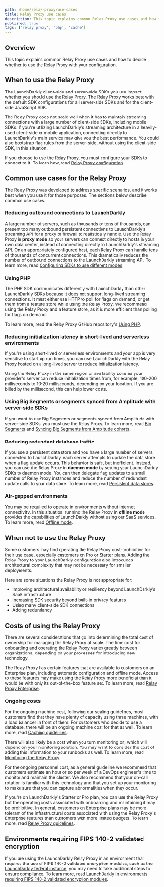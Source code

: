 ```yaml
---
path: /home/relay-proxy/use-cases
title: Relay Proxy use cases
description: This topic explains common Relay Proxy use cases and how to decide whether to use the Relay Proxy with your configuration.
published: true
tags: ['relay proxy', 'php', 'cache']
---
```


## Overview

This topic explains common Relay Proxy use cases and how to decide whether to use the Relay Proxy with your configuration.

## When to use the Relay Proxy

The LaunchDarkly client-side and server-side SDKs you use impact whether you should use the Relay Proxy. The Relay Proxy works best with the default SDK configurations for all server-side SDKs and for the client-side JavaScript SDK.

The Relay Proxy does not scale well when it has to maintain streaming connections with a large number of client-side SDKs, including mobile SDKs. If you're utilizing LaunchDarkly's streaming architecture in a heavily-used client-side or mobile application, connecting directly to LaunchDarkly's main service may give you the best performance. You could also bootstrap flag rules from the server-side, without using the client-side SDK, in this situation.

If you choose to use the Relay Proxy, you must configure your SDKs to connect to it. To learn how, read [Relay Proxy configuration](/sdk/features/relay-proxy-configuration).

## Common use cases for the Relay Proxy

The Relay Proxy was developed to address specific scenarios, and it works best when you use it for those purposes. The sections below describe common use cases.

### Reducing outbound connections to LaunchDarkly

A large number of servers, such as thousands or tens of thousands, can present too many outbound persistent connections to LaunchDarkly's streaming API for a proxy or firewall to realistically handle. Use the Relay Proxy in **proxy mode** so your servers can connect directly to hosts in your own data center, instead of connecting directly to LaunchDarkly's streaming API. On an appropriately configured host, each Relay Proxy can handle tens of thousands of concurrent connections. This dramatically reduces the number of outbound connections to the LaunchDarkly streaming API. To learn more, read [Configuring SDKs to use different modes](/home/relay-proxy/using#configuring-sdks-to-use-different-modes).

### Using PHP

The PHP SDK communicates differently with LaunchDarkly than other LaunchDarkly SDKs because it does not support long-lived streaming connections. It must either use HTTP to poll for flags on demand, or get them from a feature store while using the Relay Proxy. We recommend using the Relay Proxy and a feature store, as it is more efficient than polling for flags on demand.

To learn more, read the Relay Proxy GitHub repository's [Using PHP](https://github.com/launchdarkly/ld-relay/blob/v7/docs/php.md).

### Reducing initialization latency in short-lived and serverless environments

If you're using short-lived or serverless environments and your app is very sensitive to start up run times, you can use LaunchDarkly with the Relay Proxy hosted on a long-lived server to reduce initialization latency.

Using the Relay Proxy in the same region or availability zone as your provider's server can reduce initialization times from, for example, 100-200 milliseconds to 10-20 milliseconds, depending on your location. If you are billed by the millisecond, this can help lower costs.

### Using Big Segments or segments synced from Amplitude with server-side SDKs

If you want to use Big Segments or segments synced from Amplitude with server-side SDKs, you must use the Relay Proxy. To learn more, read [Big Segments](/home/contexts/big-segments) and [Syncing Big Segments from Amplitude cohorts](/home/contexts/synced-segments).

### Reducing redundant database traffic

If you use a persistent data store and you have a large number of servers connected to LaunchDarkly, each server attempts to update the data store when a flag update occurs. This behavior is safe, but inefficient. Instead, you can use the Relay Proxy in **daemon mode** by setting your LaunchDarkly SDKs to daemon mode. You can then delegate flag updates to a small number of Relay Proxy instances and reduce the number of redundant update calls to your data store. To learn more, read [Persistent data stores](/sdk/concepts/data-stores).

### Air-gapped environments

You may be required to operate in environments without internet connectivity. In this situation, running the Relay Proxy in **offline mode** provides the capabilities of LaunchDarkly without using our SaaS services. To learn more, read [Offline mode](/home/relay-proxy/offline).

## When not to use the Relay Proxy

Some customers may find operating the Relay Proxy cost-prohibitive for their use case, especially customers on Pro or Starter plans. Adding the Relay Proxy to your LaunchDarkly configuration also introduces architectural complexity that may not be necessary for smaller deployments.

Here are some situations the Relay Proxy is not appropriate for:

- Improving architectural availability or resiliency beyond LaunchDarkly’s SaaS infrastructure
- Increasing SDK security beyond built-in privacy features
- Using many client-side SDK connections
- Adding redundancy

## Costs of using the Relay Proxy

There are several considerations that go into determining the total cost of ownership for managing the Relay Proxy at scale. The time cost for onboarding and operating the Relay Proxy varies greatly between organizations, depending on your processes for introducing new technology.

The Relay Proxy has certain features that are available to customers on an Enterprise plan, including automatic configuration and offline mode. Access to these features may make using the Relay Proxy more beneficial than it would be with only its out-of-the-box feature set. To learn more, read [Relay Proxy Enterprise](/home/relay-proxy/enterprise).

### Ongoing costs

For the ongoing machine cost, following our scaling guidelines, most customers find that they have plenty of capacity using three machines, with a load balancer in front of them. For customers who decide to use a database, there will be an ongoing machine cost for that as well. To learn more, read [Caching guidelines](/home/relay-proxy/guidelines#caching-guidelines). 

There will also likely be a cost when you turn monitoring on, which will depend on your monitoring solution. You may want to consider the cost of adding this information to your runbooks as well. To learn more, read [Monitoring the Relay Proxy](/home/relay-proxy/monitoring).

For the ongoing personnel cost, as a general guideline we recommend that customers estimate an hour or so per week of a DevOps engineer's time to monitor and maintain the cluster. We also recommend that your on-call rotation is familiar with this technology and that you set up your monitoring to make sure that you can capture abnormalities when they occur.

If you're on LaunchDarkly's Starter or Pro plan, you can use the Relay Proxy but the operating costs associated with onboarding and maintaining it may be prohibitive. In general, customers on Enterprise plans may be more tolerant of the infrastructural costs associated with using the Relay Proxy's Enterprise features than customers with more limited budgets. To learn more, read [Relay Proxy guidelines](/home/relay-proxy/guidelines).

## Environments requiring FIPS 140-2 validated encryption

If you are using the LaunchDarkly Relay Proxy in an environment that requires the use of FIPS 140-2 validated encryption modules, such as the [LaunchDarkly federal instance](/home/advanced/federal), you may need to take additional steps to ensure compliance. To learn more, read [LaunchDarkly in environments requiring FIPS 140-2 validated encryption modules](/home/advanced/fips-140-2-encryption).
